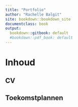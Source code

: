 ```yaml
---
title: "Portfolio"
author: "Rachelle Balgit"
site: bookdown::bookdown_site
documentclass: book
output:
  bookdown::gitbook: default
  #bookdown::pdf_book: default
---
```


# Inhoud

## CV

## Toekomstplannen



<!-- If you need PDF output, uncomment bookdown::pdf_book above in YAML. You will need a LaTeX installation, e.g., https://yihui.name/tinytex/ -->
